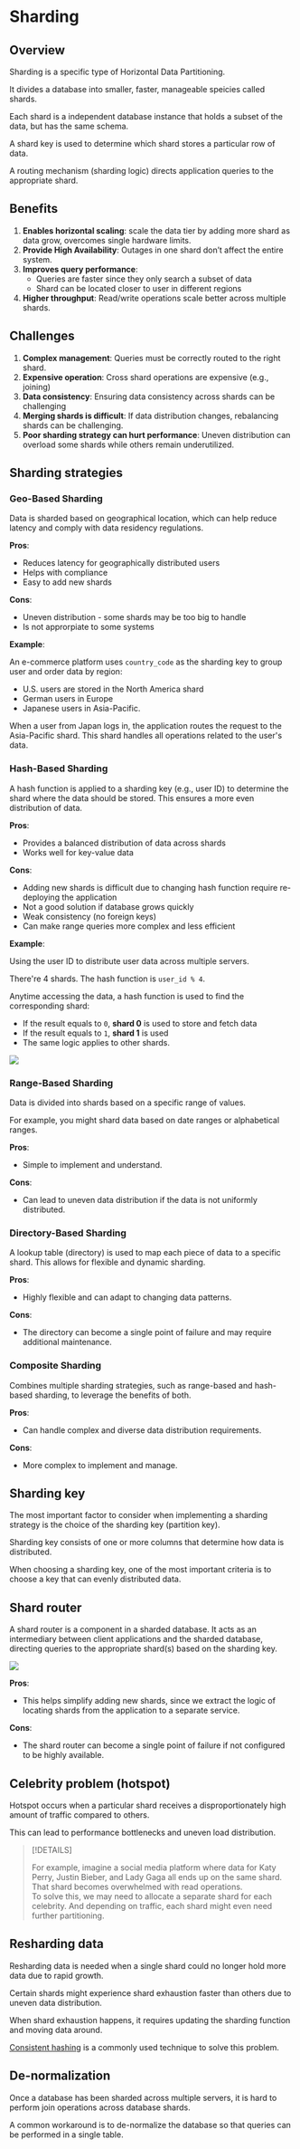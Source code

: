 # Sharding

## Overview

Sharding is a specific type of Horizontal Data Partitioning.

It divides a database into smaller, faster, manageable speicies called shards.

Each shard is a independent database instance that holds a subset of the data, but has the same schema.

A shard key is used to determine which shard stores a particular row of data.  

A routing mechanism (sharding logic) directs application queries to the appropriate shard.


## Benefits

1. **Enables horizontal scaling**: scale the data tier by adding more shard as data grow, overcomes single hardware limits.
2. **Provide High Availability**: Outages in one shard don’t affect the entire system.
3. **Improves query performance**:
   - Queries are faster since they only search a subset of data
   - Shard can be located closer to user in different regions
4. **Higher throughput**: Read/write operations scale better across multiple shards.


## Challenges

1. **Complex management**: Queries must be correctly routed to the right shard.
2. **Expensive operation**: Cross shard operations are expensive (e.g., joining)
3. **Data consistency**: Ensuring data consistency across shards can be challenging
4. **Merging shards is difficult**: If data distribution changes, rebalancing shards can be challenging.
5. **Poor sharding strategy can hurt performance**: Uneven distribution can overload some shards while others remain underutilized.


## Sharding strategies

### Geo-Based Sharding

Data is sharded based on geographical location, which can help reduce latency and comply with data residency regulations.

**Pros**:
- Reduces latency for geographically distributed users
- Helps with compliance
- Easy to add new shards

**Cons**:
- Uneven distribution - some shards may be too big to handle
- Is not approrpiate to some systems 

**Example**:

An e-commerce platform uses `country_code` as the sharding key to group user and order data by region:
- U.S. users are stored in the North America shard
- German users in Europe
- Japanese users in Asia-Pacific.

When a user from Japan logs in, the application routes the request to the Asia-Pacific shard. This shard handles all operations related to the user's data.


### Hash-Based Sharding

A hash function is applied to a sharding key (e.g., user ID) to determine the shard where the data should be stored. This ensures a more even distribution of data.

**Pros**:
- Provides a balanced distribution of data across shards
- Works well for key-value data

**Cons**:
- Adding new shards is difficult due to changing hash function require re-deploying the application
- Not a good solution if database grows quickly
- Weak consistency (no foreign keys)
- Can make range queries more complex and less efficient

**Example**:

Using the user ID to distribute user data across multiple servers.

There're 4 shards. The hash function is `user_id % 4`.

Anytime accessing the data, a hash function is used to find the corresponding shard:
- If the result equals to `0`, **shard 0** is used to store and fetch data
- If the result equals to `1`, **shard 1** is used
- The same logic applies to other shards.

![](./sharding/hash.drawio.svg)


### Range-Based Sharding

Data is divided into shards based on a specific range of values.

For example, you might shard data based on date ranges or alphabetical ranges.

**Pros**:
- Simple to implement and understand.

**Cons**:
- Can lead to uneven data distribution if the data is not uniformly distributed.


### Directory-Based Sharding

A lookup table (directory) is used to map each piece of data to a specific shard. This allows for flexible and dynamic sharding.

**Pros**:
- Highly flexible and can adapt to changing data patterns.

**Cons**:
- The directory can become a single point of failure and may require additional maintenance.


### Composite Sharding

Combines multiple sharding strategies, such as range-based and hash-based sharding, to leverage the benefits of both.

**Pros**:
- Can handle complex and diverse data distribution requirements.

**Cons**:
- More complex to implement and manage.


## Sharding key

The most important factor to consider when implementing a sharding strategy is the choice of the sharding key (partition key).

Sharding key consists of one or more columns that determine how data is distributed.

When choosing a sharding key, one of the most important criteria is to choose a key that can evenly distributed data.


## Shard router

A shard router is a component in a sharded database. It acts as an intermediary between client applications and the sharded database, directing queries to the appropriate shard(s) based on the sharding key.

![](./sharding/router.drawio.svg)

**Pros**:
- This helps simplify adding new shards, since we extract the logic of locating shards from the application to a separate service.

**Cons**:
- The shard router can become a single point of failure if not configured to be highly available.


## Celebrity problem (hotspot)

Hotspot occurs when a particular shard receives a disproportionately high amount of traffic compared to others.

This can lead to performance bottlenecks and uneven load distribution.

> [!DETAILS]  
> 
> For example, imagine a social media platform where data for Katy Perry, Justin Bieber, and Lady Gaga all ends up on the same shard.   
> That shard becomes overwhelmed with read operations.  
> To solve this, we may need to allocate a separate shard for each celebrity. And depending on traffic, each shard might even need further partitioning.


## Resharding data

Resharding data is needed when a single shard could no longer hold more data due to rapid growth.

Certain shards might experience shard exhaustion faster than others due to uneven data distribution.

When shard exhaustion happens, it requires updating the sharding function and moving data around.

[Consistent hashing](../../../consistent-hashing.mdx) is a commonly used technique to solve this problem.


## De-normalization

Once a database has been sharded across multiple servers, it is hard to perform join operations across database shards.

A common workaround is to de-normalize the database so that queries can be performed in a single table.
